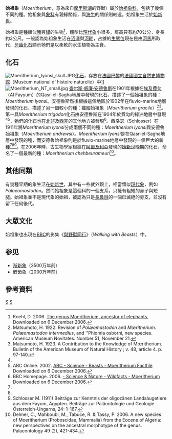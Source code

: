 {{Automatic taxobox
| taxon = Moeritherium
| authority = [[查尔斯·威廉·安德鲁斯|C. W. Andrews]], 1906
| status = EX
| extinct = 化石
| fossil_range = [[始新世|始新世]]晚期
| image = Moeritherium.jpg
| subdivision_ranks = 種
| subdivision = 
* 安德魯始祖象 ''M. andrewsi'' Schlosser, 1911
* ''M. chehbeurameuri'' Delmer et al., 2006
* 纖細始祖象 ''M. gracile'' Andrews, 1902
* ''M. lyonsi'' Andrews, 1901
* ''M. trigodon'' Andrews, 1904
}}

'''始祖象'''（''Moeritherium''，意為來自[[加龍湖|摩里斯湖]]的野獸）屬於[[始祖象科|始祖象科]]，包括了幾個不同的種。始祖象與[[象科|象科]]有親緣關係，與[[海牛|海牛]]的關係則較遠。始祖象生活於[[始新世|始新世]]。

始祖象是種類似[[豬|豬]]與[[貘|貘]]的生物<ref name="Koehl">Koehl, D. 2006. [http://www.elephant.se/moeritherium.php The genus Moeritherium, ancestor of elephants.] {{Wayback|url=http://www.elephant.se/moeritherium.php |date=20061208002929 }} Downloaded on 6 December 2006.</ref>，體型比[[象科|現代象]]小很多，肩高只有約70公分，身長約3公尺。一般認為始祖象生活在[[沼澤|沼澤]]與[[河畔|河畔]]，占據的[[生態位|生態位]]現在是由[[河馬|河馬]]所取代，[[牙齒|牙齒]][[化石|化石]]顯示牠們是以柔軟的水生植物為主食。

==化石==
[[File:Moeritherium_lyonsi_skull.JPG|thumb]][[化石|化石]]，存放在[[法國|法國]][[巴黎|巴黎]]的[[法國國立自然史博物館|法國國立自然史博物館]]（Muséum national d' histoire naturelle）中]]
[[File:Moeritherium_NT_small.jpg|thumb]]
[[查尔斯·威廉·安德鲁斯|查尔斯·威廉·安德鲁斯]]在1901年根據在[[埃及|埃及]][[費匀|費匀]]（Al Fayyum）的Qasr-el-Sagha地層中發現的化石，描述了一個始祖象的種：''Moeritherium lyonsi''。安德魯斯然後根據這個地區於1902年在fluvio-marine地層發現的化石，描述了另一個較小的種：纖細始祖象（''Moeritherium gracile''）<ref name="Matsumoto1922">Matsumoto, H. 1922. Revision of ''Palæomastodon'' and ''Mœritherium''. ''Palæomastodon intermedius'', and ''Phiomia osborni, new species. American Museum Novitates. Number 51, November 21.</ref><ref name="Matsumoto1923">Matsumoto, H. 1923. A Contribution to the Knowledge of Mœritherium. Bulletin of the American Museum of Natural History ; v. 48, article 4. p. 97-140.</ref>。第一具''Moeritherium trigodon''化石由安德魯斯在1904年於費匀的綠洲地層中發現<ref name="Koehl"/><ref name="ABCOnline">ABC Online. 2002. [http://www.abc.net.au/beasts/factfiles/factfiles/moeritherium.htm ABC - Science - Beasts - Moeritherium Factfile] {{Wayback|url=http://www.abc.net.au/beasts/factfiles/factfiles/moeritherium.htm |date=20070309122509 }} Downloaded on 6 December 2006.</ref>，牠們的化石也在[[北非|北非]]及[[西非|西非]]的其他地方被發現<ref name="BBC">BBC Homepage. 2006. [http://www.abc.net.au/beasts/factfiles/factfiles/moeritherium.htmBBC - Science & Nature - Wildfacts - Moeritherium]{{Dead link|date=2018年10月 |bot=InternetArchiveBot |fix-attempted=yes }} Downloaded on 6 December 2006.</ref>。西洛瑟（Schlosser）在1911年將''Moeritherium lyonsi''分成兩個不同的種：''Moeritherium lyonsi''與安德魯始祖象（''Moeritherium andrewsi''）。''Moeritherium lyonsi''是在Qasr-el-Sagha地層中發現的種，而安德魯始祖象則是於fluvio-marine地層中發現的一個巨大的新種<ref name="Matsumoto1922"/><ref name="Matsumoto1923"/><ref name="Schlosser">Schlosser M. (1911) Beiträge zur Kenntnis der oligozänen Landsäugetiere aus dem Fayum, Ägypten. Beiträge zur Paläontologie und Geologie Österreich-Ungarns, 24: 1–167.</ref>。在2006年時，古生物學家根據在[[阿爾及利亞|阿爾及利亞]]發現的[[始新世|始新世]]晚期的化石，命名了一個最新的種：''Moeritherium chehbeurameuri''<ref name="Delmer2006">Delmer, C., Mahboubi, M., Tabuce, R. & Tassy, P. 2006. A new species of Moeritherium (Proboscidae, Mammalia) from the Eocene of Algeria: new perspectives on the ancestral morphotype of the genus. Palaeontology 49 (2), 421-434.</ref>。

==其他同類==
有幾種早期的象生活在[[始新世|始新世]]，其中有一些就外觀上，相當類似[[象科|現代象]]，例如''Palaeomastodon''。然而始祖象是這個科的一個支系，只擁有粗短的鼻子與短腿。始祖象並不是現代象的始祖，被認為只是[[長鼻目|長鼻目]]的一個已滅絕的旁支，並沒有留下任何後代。

==大眾文化==
始祖象也出現在[[BBC|BBC]]的影集《[[與野獸同行|與野獸同行]]》（''Walking with Beasts''）中。
==参见==
*[[渐新象|渐新象]]（3500万年前）
*[[嵌齿象|嵌齿象]]（2000万年前）

==參考資料 ==
{{Reflist}}
{{長鼻目}}
{{Taxonbar|from=Q131232}}

[[Category:长鼻目|S]]
[[Category:1906年描述的分类群|S]]
